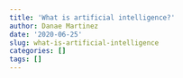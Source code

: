 ```yaml
---
title: 'What is artificial intelligence?'
author: Danae Martinez
date: '2020-06-25'
slug: what-is-artificial-intelligence
categories: []
tags: []
---
```


